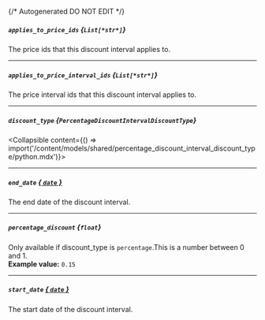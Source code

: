 {/* Autogenerated DO NOT EDIT  */}

##### `applies_to_price_ids` *{`List[*str*]`}*
The price ids that this discount interval applies to.

---
##### `applies_to_price_interval_ids` *{`List[*str*]`}*
The price interval ids that this discount interval applies to.

---
##### `discount_type` *{`PercentageDiscountIntervalDiscountType`}*
<Collapsible content={() => import('/content/models/shared/percentage_discount_interval_discount_type/python.mdx')}>
</Collapsible>

---
##### `end_date` [*{ `date` }*](https://docs.python.org/3/library/datetime.html#date-objects)
The end date of the discount interval.

---
##### `percentage_discount` *{`float`}*
Only available if discount_type is `percentage`.This is a number between 0 and 1.
<br/>
**Example value:** `0.15`

---
##### `start_date` [*{ `date` }*](https://docs.python.org/3/library/datetime.html#date-objects)
The start date of the discount interval.

